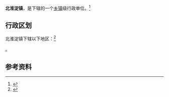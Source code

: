 {{中国乡级行政区|12/02/21/204/000}}

'''北淮淀镇'''，是{{PRC admin/fullname|12/02/21/204/000|3}}下辖的一个[[乡镇|乡镇]]级行政单位。<ref>{{PRC admin/ref sgc|{{PRC admin/parent|12/02/21/204/000}}}}</ref>

== 行政区划 ==

北淮淀镇下辖以下地区：<ref>{{PRC admin/ref sgc|12/02/21/204/000}}</ref>

{{PRC admin/children|12/02/21/204/000}}。

== 参考资料 ==

{{reflist}}

{{行政区划小作品}}
{{PRC admin/navcat|12/02/21/204/000}}